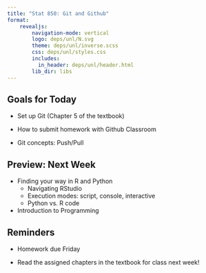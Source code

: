 ```yaml
---
title: "Stat 850: Git and Github"
format: 
    revealjs:
        navigation-mode: vertical
        logo: deps/unl/N.svg
        theme: deps/unl/inverse.scss
        css: deps/unl/styles.css
        includes:
          in_header: deps/unl/header.html
        lib_dir: libs
---
```


## Goals for Today {.r-fit-text}

- Set up Git (Chapter 5 of the textbook)

- How to submit homework with Github Classroom

- Git concepts: Push/Pull

## Preview: Next Week {.r-fit-text}

- Finding your way in R and Python
    - Navigating RStudio
    - Execution modes: script, console, interactive
    - Python vs. R code

- Introduction to Programming

## Reminders {.r-fit-text}

- Homework due Friday

- Read the assigned chapters in the textbook for class next week!
